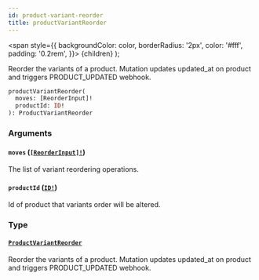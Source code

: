 ```yaml
---
id: product-variant-reorder
title: productVariantReorder
---
```


<span
style={{
      backgroundColor: color,
      borderRadius: '2px',
      color: '#fff',
      padding: '0.2rem',
    }}>
{children}
</span>
);

Reorder the variants of a product. Mutation updates updated_at on product and triggers PRODUCT_UPDATED webhook.

```graphql
productVariantReorder(
  moves: [ReorderInput]!
  productId: ID!
): ProductVariantReorder

```

### Arguments

#### `moves` ([`[ReorderInput]!`](/api-reference/inputs/reorder-input.mdx))

The list of variant reordering operations.

#### `productId` ([`ID!`](/api-reference/scalars/id.mdx))

Id of product that variants order will be altered.

### Type

#### [`ProductVariantReorder`](/api-reference/objects/product-variant-reorder.mdx)

Reorder the variants of a product. Mutation updates updated_at on product and triggers PRODUCT_UPDATED webhook.

